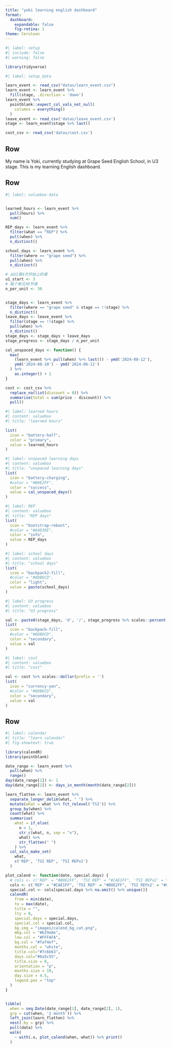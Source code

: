 ```yaml
---
title: "yoki learning english dashboard"
format:
  dashboard:
    expandable: false
    fig-retina: 1
theme: Cerulean
---
```


```r
#| label: setup
#| include: false
#| warning: false

library(tidyverse)
```

```r
#| label: setup_data

learn_event <- read_csv("datas/learn_event.csv") 
learn_event <- learn_event %>%
  fill(stage, .direction = 'down')
learn_event %>% 
  pointblank::expect_col_vals_not_null(
    columns = everything()
  )
leave_event <- read_csv('datas/leave_event.csv')
stage <- learn_event$stage %>% last()

cost_csv <- read_csv('datas/cost.csv')

```

## Row {scrolling="false"}

My name is Yoki, currently studying at Grape Seed English School, in U3 stage. This is my learning English dashboard.

## Row

```r
#| label: valuebox-data


learned_hours <- learn_event %>% 
  pull(hours) %>% 
  sum()

REP_days <- learn_event %>% 
  filter(what == "REP") %>% 
  pull(when) %>% 
  n_distinct()

school_days <- learn_event %>% 
  filter(where == "grape seed") %>% 
  pull(when) %>% 
  n_distinct()

# 从U1第4次开始上的课
u1_start <- 3
# 每个单元30节课
n_per_unit <- 30


stage_days <- learn_event %>% 
  filter(where == "grape seed" & stage == !!stage) %>% 
  n_distinct()
leave_days <- leave_event %>% 
  filter(stage == !!stage) %>% 
  pull(when) %>% 
  n_distinct()
stage_days <- stage_days + leave_days
stage_progress <- stage_days / n_per_unit

cal_unspaced_days <- function() {
  max(
    (learn_event %>% pull(when) %>% last()) - ymd('2024-08-12'), 
    ymd('2024-08-10') - ymd('2024-06-11')
  ) %>% 
    as.integer() + 1
}

cost <- cost_csv %>% 
  replace_na(list(discount = 0)) %>% 
  summarise(total = sum(price - discount)) %>% 
  pull()

```

```r
#| label: learned hours
#| content: valuebox
#| title: "learned hours"

list(
  icon = "battery-half",
  color = "primary",
  value = learned_hours
)
```

```r
#| label: unspaced learning days
#| content: valuebox
#| title: "unspaced learning days"
list(
  icon = "battery-charging",
  #color = "#B0E2FF",
  color = "success",
  value = cal_unspaced_days()
)
```

```r
#| label: REP
#| content: valuebox
#| title: "REP days"
list(
  icon = "bootstrap-reboot",
  #color = "#A4D3EE",
  color = "info",
  value = REP_days
)
```

```r
#| label: school days
#| content: valuebox
#| title: "school days"
list(
  icon = "backpack2-fill",
  #color = "#8DB6CD",
  color = "light",
  value = paste(school_days)
)
```

```r
#| label: U3 progress
#| content: valuebox
#| title: "U3 progress"

val <- paste0(stage_days, 'd', '/', stage_progress %>% scales::percent())
list(
  icon = "backpack-fill",
  #color = "#8DB6CD",
  color = "secondary",
  value = val
)
```

```r
#| label: cost
#| content: valuebox
#| title: "cost"

val <- cost %>% scales::dollar(prefix = '')
list(
  icon = "currency-yen",
  #color = "#8DB6CD",
  color = "secondary",
  value = val
)
```

## Row

```r
#| label: calendar
#| title: "learn calendar"
#| fig-showtext: true

library(calendR)
library(pointblank)

date_range <- learn_event %>% 
  pull(when) %>% 
  range()
day(date_range[1]) <- 1
day(date_range[2]) <- days_in_month(month(date_range[2]))

learn_flatten <- learn_event %>% 
  separate_longer_delim(what, " ") %>% 
  mutate(what = what %>% fct_relevel('TSI')) %>% 
  group_by(when) %>% 
  count(what) %>% 
  summarise(
    what = if_else(
      n > 1,
      str_c(what, n, sep = "x"),
      what) %>% 
      str_flatten(" ")
    ) %>% 
  col_vals_make_set(
    what,
    c('REP', 'TSI REP', 'TSI REPx2')
  )

plot_calend <- function(date, special.days) {
  # cols <- c('REP' = "#B0E2FF", 'TSI REP' = "#CAE1FF", 'TSI REPx2' = "#87CEFA")
  cols <- c('REP' = "#CAE1FF", 'TSI REP' = "#B0E2FF", 'TSI REPx2' = "#87CEFA")
  special.col <- cols[special.days %>% na.omit() %>% unique()]
  calendR(
    from = min(date),
    to = max(date),
    title = "",
    lty = 0,
    special.days = special.days,
    special.col = special.col,
    bg.img = "images/calend_bg_cat.png",
    mbg.col = "#b29a8e",
    low.col = "#FFFAFA",
    bg.col = "#faf4ef",
    months.col = "white",
    title.col="#7c6b63",
    days.col="#6a5c55",
    title.size = 0,    
  	orientation = "p",
    months.size = 10,
    day.size = 4.5,
    legend.pos = "top"
  )
}


tibble(
  when = seq.Date(date_range[1], date_range[2], 1),
  grp = cut(when, '1 month')) %>% 
  left_join(learn_flatten) %>% 
  nest(.by = grp) %>% 
  pull(data) %>% 
  walk(
    ~ with(.x, plot_calend(when, what)) %>% print()
  )



```
